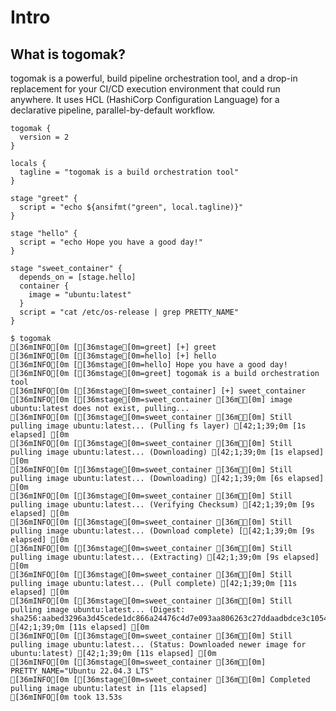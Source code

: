# Intro 

 
<Cards>
  <Card icon="💡" title="Install" href="/installation" />
  <Card icon="🎓" title="Tutorial" href="/tutorial" />
  <Card icon="ℹ️ " title="API Docs" href="/docs" />
</Cards>

## What is togomak?
togomak is a powerful, build pipeline orchestration tool, and a drop-in replacement for your CI/CD execution environment that could run anywhere.
It uses HCL (HashiCorp Configuration Language) for a declarative pipeline, parallel-by-default workflow.

```hcl copy filename="togomak.hcl"
togomak {
  version = 2
}

locals {
  tagline = "togomak is a build orchestration tool"
}

stage "greet" {
  script = "echo ${ansifmt("green", local.tagline)}"
}

stage "hello" {
  script = "echo Hope you have a good day!"
}

stage "sweet_container" {
  depends_on = [stage.hello]
  container {
    image = "ubuntu:latest"
  }
  script = "cat /etc/os-release | grep PRETTY_NAME"
}
```
```ansi
$ togomak
[36mINFO[0m [[36mstage[0m=greet] [+] greet
[36mINFO[0m [[36mstage[0m=hello] [+] hello
[36mINFO[0m [[36mstage[0m=hello] Hope you have a good day!
[36mINFO[0m [[36mstage[0m=greet] togomak is a build orchestration tool
[36mINFO[0m [[36mstage[0m=sweet_container] [+] sweet_container
[36mINFO[0m [[36mstage[0m=sweet_container [36m🐳[0m] image ubuntu:latest does not exist, pulling...
[36mINFO[0m [[36mstage[0m=sweet_container [36m🐳[0m] Still pulling image ubuntu:latest... (Pulling fs layer) [42;1;39;0m [1s elapsed] [0m
[36mINFO[0m [[36mstage[0m=sweet_container [36m🐳[0m] Still pulling image ubuntu:latest... (Downloading) [42;1;39;0m [1s elapsed] [0m
[36mINFO[0m [[36mstage[0m=sweet_container [36m🐳[0m] Still pulling image ubuntu:latest... (Downloading) [42;1;39;0m [6s elapsed] [0m
[36mINFO[0m [[36mstage[0m=sweet_container [36m🐳[0m] Still pulling image ubuntu:latest... (Verifying Checksum) [42;1;39;0m [9s elapsed] [0m
[36mINFO[0m [[36mstage[0m=sweet_container [36m🐳[0m] Still pulling image ubuntu:latest... (Download complete) [[42;1;39;0m [9s elapsed] [0m
[36mINFO[0m [[36mstage[0m=sweet_container [36m🐳[0m] Still pulling image ubuntu:latest... (Extracting) [42;1;39;0m [9s elapsed] [0m
[36mINFO[0m [[36mstage[0m=sweet_container [36m🐳[0m] Still pulling image ubuntu:latest... (Pull complete) [42;1;39;0m [11s elapsed] [0m
[36mINFO[0m [[36mstage[0m=sweet_container [36m🐳[0m] Still pulling image ubuntu:latest... (Digest: sha256:aabed3296a3d45cede1dc866a24476c4d7e093aa806263c27ddaadbdce3c1054) [42;1;39;0m [11s elapsed] [0m
[36mINFO[0m [[36mstage[0m=sweet_container [36m🐳[0m] Still pulling image ubuntu:latest... (Status: Downloaded newer image for ubuntu:latest) [42;1;39;0m [11s elapsed] [0m
[36mINFO[0m [[36mstage[0m=sweet_container [36m🐳[0m] PRETTY_NAME="Ubuntu 22.04.3 LTS"
[36mINFO[0m [[36mstage[0m=sweet_container [36m🐳[0m] Completed pulling image ubuntu:latest in [11s elapsed]
[36mINFO[0m took 13.53s
```




